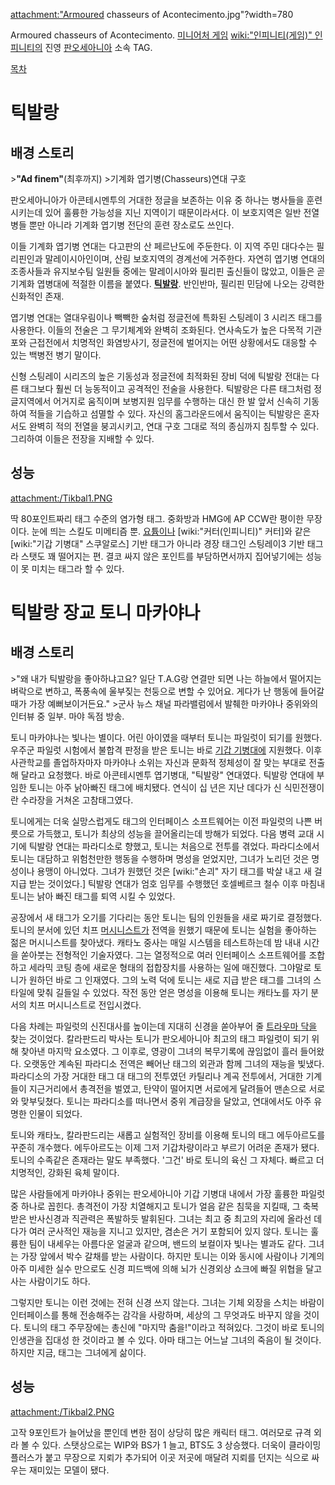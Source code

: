 attachment:"Armoured chasseurs of Acontecimento.jpg"?width=780

Armoured chasseurs of Acontecimento. 
[[미니어처 게임]] [[wiki:"인피니티(게임)" 인피니티]]의 진영 [[판오세아니아]] 소속 TAG.

[[목차]]

= 틱발랑 =
== 배경 스토리 ==

>'''"Ad finem"'''(최후까지)
>기계화 엽기병(Chasseurs)연대 구호

판오세아니아가 아콘테시멘투의 거대한 정글을 보존하는 이유 중 하나는 병사들을 훈련시키는데 있어 훌륭한 가능성을 지닌 지역이기 때문이라서다. 이 보호지역은 일반 전열병들 뿐만 아니라 기계화 엽기병 전단의 훈련 장소로도 쓰인다. 

이들 기계화 엽기병 연대는 다고판의 산 페르난도에 주둔한다. 이 지역 주민 대다수는 필리핀인과 말레이시아인이며, 산림 보호지역의 경계선에 거주한다. 자연히 엽기병 연대의 조종사들과 유지보수팀 일원들 중에는 말레이시아와 필리핀 출신들이 많았고, 이들은 곧 기계화 엽병대에 적절한 이름을 붙였다. '''[[틱발랑]]'''. 반인반마, 필리핀 민담에 나오는 강력한 신화적인 존재. 

엽기병 연대는 열대우림이나 빽빽한 숲처럼 정글전에 특화된 스팅레이 3 시리즈 태그를 사용한다. 이들의 전술은 그 무기체계와 완벽히 조화된다. 연사속도가 높은 다목적 기관포와 근접전에서 치명적인 화염방사기, 정글전에 벌어지는 어떤 상황에서도 대응할 수 있는 백병전 병기 말이다. 

신형 스팅레이 시리즈의 높은 기동성과 정글전에 최적화된 장비 덕에 틱발랑 전대는 다른 태그보다 훨씬 더 능동적이고 공격적인 전술을 사용한다. 틱발랑은 다른 태그처럼 정글지역에서 어거지로 움직이며 보병지원 임무를 수행하는 대신 한 발 앞서 신속히 기동하여 적들을 기습하고 섬멸할 수 있다. 자신의 홈그라운드에서 움직이는 틱발랑은 혼자서도 완벽히 적의 전열을 붕괴시키고, 연대 구호 그대로 적의 종심까지 침투할 수 있다. 그리하여 이들은 전장을 지배할 수 있다.

== 성능 ==
attachment:/Tikbal1.PNG

딱 80포인트짜리 태그 수준의 염가형 태그. 중화방과 HMG에 AP CCW란 평이한 무장이다. 눈에 띄는 스킬도 미메티즘 뿐. [[요튬]]이나 [wiki:"커터(인피니티)" 커터]와 같은 [wiki:"기갑 기병대" 스쿠알로스] 기반 태그가 아니라 경장 태그인 스팅레이3 기반 태그라 스탯도 꽤 떨어지는 편. 결코 싸지 않은 포인트를 부담하면서까지 집어넣기에는 성능이 못 미치는 태그라 할 수 있다.


= 틱발랑 장교 토니 마카야나 =
== 배경 스토리 ==

>"왜 내가 틱발랑을 좋아하냐고요? 일단 T.A.G랑 연결만 되면 나는 하늘에서 떨어지는 벼락으로 변하고, 폭풍속에 울부짖는 천둥으로 변할 수 있어요. 게다가 난 행동에 들어갈 때가 가장 예뻐보이거든요."
>군사 뉴스 채널 파라밸럼에서 발췌한 마카야나 중위와의 인터뷰 중 일부. 마야 독점 방송.

토니 마카야나는 빛나는 별이다. 어린 아이였을 때부터 토니는 파일럿이 되기를 원했다. 우주군 파일럿 시험에서 불합격 판정을 받은 토니는 바로 [[기갑 기병대]]에 지원했다. 이후 사관학교를 졸업하자마자 마카야나 소위는 자신과 문화적 정체성이 잘 맞는 부대로 전출해 달라고 요청했다. 바로 아콘테시멘투 엽기병대, "틱발랑" 연대였다. 틱발랑 연대에 부임한 토니는 아주 낡아빠진 태그에 배치됐다. 연식이 십 년은 지난 데다가 신 식민전쟁이란 수라장을 거쳐온 고참태그였다. 

토니에게는 더욱 실망스럽게도 태그의 인터페이스 소프트웨어는 이전 파일럿의 나쁜 버릇으로 가득했고, 토니가 최상의 성능을 끌어올리는데 방해가 되었다. 다음 병력 교대 시기에 틱발랑 연대는 파라디소로 향했고, 토니는 처음으로 전투를 겪었다. 파라디소에서 토니는 대담하고 위험천만한 행동을 수행하며 명성을 얻었지만, 그녀가 노리던 것은 명성이나 용맹이 아니었다. 그녀가 원했던 것은 [wiki:"손괴" 자기 태그를 박살 내고 새 걸 지급 받는 것이었다.] 틱발랑 연대가 엄호 임무를 수행했던 호셀베르크 철수 이후 마침내 토니는 낡아 빠진 태그를 퇴역 시킬 수 있었다.

공장에서 새 태그가 오기를 기다리는 동안 토니는 팀의 인원들을 새로 짜기로 결정했다. 토니의 분서에 있던 치프 [[머시니스트]]가 전역을 원했기 때문에 토니는 실험을 좋아하는 젊은 머시니스트를 찾아냈다. 캐타노 중사는 매일 시스템을 테스트하는데 밤 내내 시간을 쏟아붓는 전형적인 기술자였다. 그는 열정적으로 여러 인터페이스 소프트웨어를 조합하고 세라믹 코팅 층에 새로운 형태의 접합장치를 사용하는 일에 매진했다. 그야말로 토니가 원하던 바로 그 인재였다. 그의 노력 덕에 토니는 새로 지급 받은 태그를 그녀의 스타일에 맞춰 길들일 수 있었다. 작전 동안 얻은 명성을 이용해 토니는 캐타노를 자기 분서의 치프 머시니스트로 전입시켰다.

다음 차례는 파일럿의 신진대사를 높이는데 지대히 신경을 쏟아부어 줄 [[트라우마 닥]]을 찾는 것이었다. 칼라판드리 박사는 토니가 판오세아니아 최고의 태그 파일럿이 되기 위해 찾아낸 마지막 요소였다. 그 이후로, 영광이 그녀의 복무기록에 끊임없이 흘러 들어왔다. 오랫동안 계속된 파라디소 전역은 빼어난 태그의 외관과 함께 그녀의 재능을 빛냈다. 파라디소의 가장 거대한 태그 대 태그의 전투였던 카틸리나 계곡 전투에서, 거대한 기계들이 지근거리에서 총격전을 벌였고, 탄약이 떨어지면 서로에게 달려들어 맨손으로 서로와 맞부딪쳤다. 토니는 파라디소를 떠나면서 중위 계급장을 달았고, 연대에서도 아주 유명한 인물이 되었다.

토니와 캐타노, 칼라판드리는 새롭고 실험적인 장비를 이용해 토니의 태그 에두아르도를 꾸준히 개수했다. 에두아르도는 이제 그저 기갑차량이라고 부르기 어려운 존재가 됐다. 토니의 수족같은 존재라는 말도 부족했다. '그건' 바로 토니의 육신 그 자체다. 빠르고 더 치명적인, 강화된 육체 말이다.

많은 사람들에게 마카야나 중위는 판오세아니아 기갑 기병대 내에서 가장 훌륭한 파일럿 중 하나로 꼽힌다. 총격전이 가장 치열해지고 토니가 얼음 같은 침묵을 지킬때, 그 축복받은 반사신경과 직관력은 폭발하듯 발휘된다. 그녀는 최고 중 최고의 자리에 올라선 데다가 여러 군사적인 재능을 지니고 있지만, 겸손은 거기 포함되어 있지 않다. 토니는 훌륭한 팀이 내세우는 아름다운 얼굴과 같으며, 밴드의 보컬이자 빛나는 별과도 같다. 그녀는 가장 앞에서 박수 갈채를 받는 사람이다. 하지만 토니는 이와 동시에 사람이나 기계의 아주 미세한 실수 만으로도 신경 피드백에 의해 뇌가 신경외상 쇼크에 빠질 위협을 달고 사는 사람이기도 하다. 

그렇지만 토니는 이런 것에는 전혀 신경 쓰지 않는다. 그녀는 기체 외장을 스치는 바람이 인터페이스를 통해 전송해주는 감각을 사랑하며, 세상의 그 무엇과도 바꾸지 않을 것이다. 토니의 태그 주무장에는 총신에 "마지막 춤을!"이라고 적혀있다. 그것이 바로 토니의 인생관을 집대성 한 것이라고 볼 수 있다. 아마 태그는 어느날 그녀의 죽음이 될 것이다. 하지만 지금, 태그는 그녀에게 삶이다.

== 성능 ==
attachment:/Tikbal2.PNG

고작 9포인트가 늘어났을 뿐인데 변한 점이 상당히 많은 캐릭터 태그. 여러모로 규격 외라 볼 수 있다. 스탯상으로는 WIP와 BS가 1 늘고, BTS도 3 상승했다. 더욱이 클라이밍 플러스가 붙고 무장으로 지뢰가 추가되어 이곳 저곳에 매달려 지뢰를 던지는 식으로 싸우는 재미있는 모델이 됐다.
